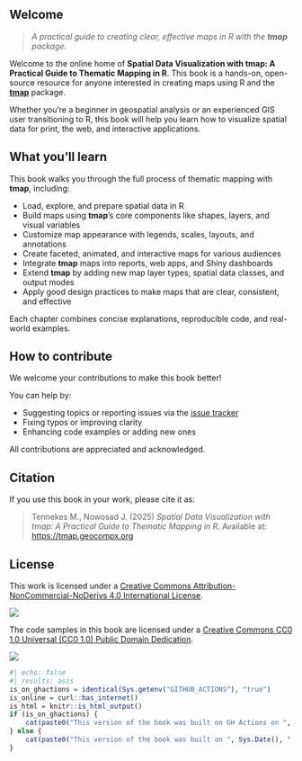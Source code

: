 
::: {.content-visible when-format="html"}
# Welcome {.unnumbered}

> *A practical guide to creating clear, effective maps in R with the **tmap** package.*

Welcome to the online home of **Spatial Data Visualization with tmap: A Practical Guide to Thematic Mapping in R**. 
This book is a hands-on, open-source resource for anyone interested in creating maps using R and the [**tmap**](https://github.com/r-tmap/tmap) package.

Whether you're a beginner in geospatial analysis or an experienced GIS user transitioning to R, this book will help you learn how to visualize spatial data for print, the web, and interactive applications.

## What you’ll learn {-}

This book walks you through the full process of thematic mapping with **tmap**, including:

- Load, explore, and prepare spatial data in R
- Build maps using **tmap**’s core components like shapes, layers, and visual variables
- Customize map appearance with legends, scales, layouts, and annotations
- Create faceted, animated, and interactive maps for various audiences
- Integrate **tmap** maps into reports, web apps, and Shiny dashboards
- Extend **tmap** by adding new map layer types, spatial data classes, and output modes
- Apply good design practices to make maps that are clear, consistent, and effective

Each chapter combines concise explanations, reproducible code, and real-world examples.

## How to contribute {-}

We welcome your contributions to make this book better!

You can help by:

- Suggesting topics or reporting issues via the [issue tracker](https://github.com/geocompx/tmap/issues)
- Fixing typos or improving clarity
- Enhancing code examples or adding new ones

<!--
**To contribute:**

1. Visit the [GitHub repository](https://github.com/geocompx/tmap)
2. Fork the project and create a branch
3. Make your changes
4. Open a pull request with a short description of your contribution
-->

All contributions are appreciated and acknowledged.

## Citation {-}

If you use this book in your work, please cite it as:

> Tennekes M., Nowosad J. (2025) *Spatial Data Visualization with tmap: A Practical Guide to Thematic Mapping in R*. Available at: <https://tmap.geocompx.org>

## License {-}

This work is licensed under a [Creative Commons Attribution-NonCommercial-NoDerivs 4.0 International License][cc-by-nc-nd].

![][cc-by-nc-nd-image]

The code samples in this book are licensed under a [Creative Commons CC0 1.0 Universal (CC0 1.0) Public Domain Dedication][cc0].  

![][cc0-image]

[cc-by-nc-nd]: http://creativecommons.org/licenses/by-nc-nd/4.0/
[cc-by-nc-nd-image]: https://i.creativecommons.org/l/by-nc-nd/4.0/88x31.png
[cc0]: https://creativecommons.org/publicdomain/zero/1.0/  
[cc0-image]: https://i.creativecommons.org/l/zero/1.0/88x31.png  

```r
#| echo: false
#| results: asis
is_on_ghactions = identical(Sys.getenv("GITHUB_ACTIONS"), "true")
is_online = curl::has_internet()
is_html = knitr::is_html_output()
if (is_on_ghactions) {
    cat(paste0("This version of the book was built on GH Actions on ", Sys.Date(), "."))
} else {
    cat(paste0("This version of the book was built on ", Sys.Date(), "."))
}
```

:::
